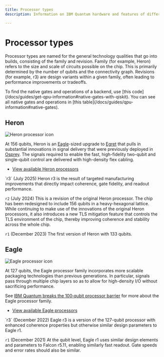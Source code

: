 ```yaml
---
title: Processor types
description: Information on IBM Quantum hardware and features of different processors

---
```


# Processor types

Processor types are named for the general technology qualities that go into builds, consisting of the family and revision. Family (for example, Heron) refers to the size and scale of circuits possible on the chip. This is primarily determined by the number of qubits and the connectivity graph. Revisions (for example, r3) are design variants within a given family, often leading to performance improvements or tradeoffs.

<Admonition type="tip" title="Native gates and operations">
To find the native gates and operations of a backend, use [this code](/docs/guides/get-qpu-information#native-gates-with-qiskit). You can see all native gates and operations in [this table](/docs/guides/qpu-information#native-gates).
</Admonition>

## Heron

![Heron processor icon](/docs/images/guides/processor-types/heron.svg)

At 156 qubits, Heron is an [Eagle](#eagle)-sized upgrade to [Egret](#egret) that pulls in substantial innovations in signal delivery that were previously deployed in [Osprey](#osprey). The signals required to enable the fast, high-fidelity two-qubit and single-qubit control are delivered with high-density flex cabling.

*   [View available Heron processors](https://quantum.cloud.ibm.com/computers?processorType=Heron)

<Admonition type="info" title="Revisions">
  `r3` (July 2025) Heron r3 is the result of targeted manufacturing improvements that directly impact coherence, gate fidelity, and readout performance.

  `r2` (July 2024) This is a revision of the original Heron processor. The chip has been redesigned to include 156 qubits in a heavy-hexagonal lattice. While continuing to make use of the innovations of the original Heron processors, it also introduces a new TLS mitigation feature that controls the TLS environment of the chip, thereby improving coherence and stability across the whole chip.

  `r1` (December 2023) The first version of Heron with 133 qubits.

</Admonition>

## Eagle

![Eagle processor icon](/docs/images/guides/processor-types/eagle.svg)

At 127 qubits, the Eagle processor family incorporates more scalable packaging technologies than previous generations. In particular, signals pass through multiple chip layers so as to allow for high-density I/O without sacrificing performance.

See [IBM Quantum breaks the 100‑qubit processor barrier](https://www.ibm.com/quantum/blog/127-qubit-quantum-processor-eagle) for more about the Eagle processor family.

*   [View available Eagle processors](https://quantum.cloud.ibm.com/computers?processorType=Eagle)

<Admonition type="info" title="Revisions">
  `r3` (December 2022) Eagle r3 is a version of the 127-qubit processor with enhanced coherence properties but otherwise similar design parameters to Eagle r1.

  `r1` (December 2021) At the qubit level, Eagle r1 uses similar design elements and parameters to Falcon r5.11, enabling similarly fast readout. Gate speeds and error rates should also be similar.
</Admonition>